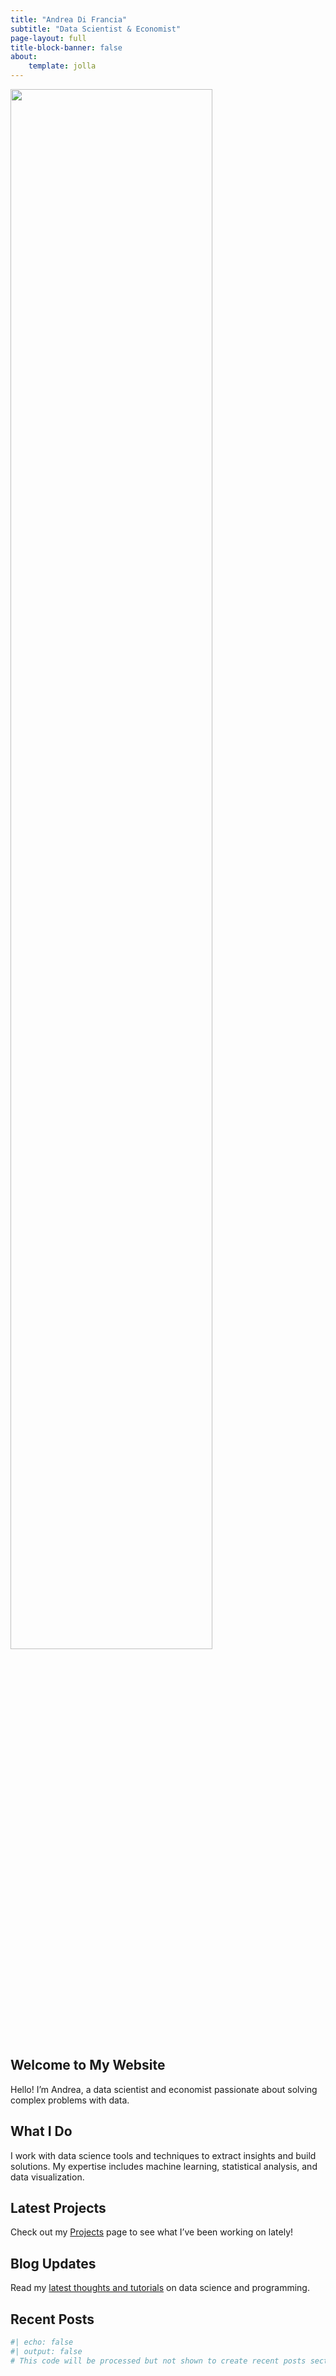 ```yaml
---
title: "Andrea Di Francia"
subtitle: "Data Scientist & Economist"
page-layout: full
title-block-banner: false
about:
    template: jolla
---
```


::: {.column-page}
::: {.grid}

::: {.g-col-4}
![](andrea.jpg){.rounded-circle width=80%}
:::

::: {.g-col-8}
# Welcome to My Website

Hello! I'm Andrea, a data scientist and economist passionate about solving complex problems with data.

## What I Do

I work with data science tools and techniques to extract insights and build solutions. My expertise includes machine learning, statistical analysis, and data visualization.

::: {.callout-note}
## Latest Projects
Check out my [Projects](projects.qmd) page to see what I've been working on lately!
:::

::: {.callout-tip}
## Blog Updates
Read my [latest thoughts and tutorials](blog.qmd) on data science and programming.
:::

:::

:::
:::

## Recent Posts

:::{#recent-posts}
:::

```r
#| echo: false
#| output: false
# This code will be processed but not shown to create recent posts section
```

